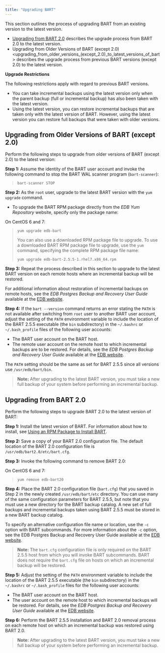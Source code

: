 ```yaml
---
title: "Upgrading BART"
---
```


<div id="upgrade" class="registered_link"></div>


This section outlines the process of upgrading BART from an existing version to the latest version.

-   [Upgrading from BART 2.0](#upgrading_from_bart_2_0) describes the upgrade process from BART 2.0 to the latest version.
-   <span class="title-ref">Upgrading from Older Versions of BART (except 2.0) &lt;upgrading\_from\_older\_versions\_(except\_2.0)\_to\_latest\_versions\_of\_bart&gt;</span> describes the upgrade process from previous BART versions (except 2.0) to the latest version.

**Upgrade Restrictions**

The following restrictions apply with regard to previous BART versions.

-   You can take incremental backups using the latest version only when the parent backup (full or incremental backup) has also been taken with the latest version.
-   Using the latest version, you can restore incremental backups that are taken only with the latest version of BART. However, using the latest version you can restore full backups that were taken with older versions.

<div id="upgrading_from_older_versions_except_2_0_to_latest_versions_of_bart" class="registered_link"></div>

## Upgrading from Older Versions of BART (except 2.0)

Perform the following steps to upgrade from older versions of BART (except 2.0) to the latest version:

**Step 1:** Assume the identity of the BART user account and invoke the following command to stop the BART WAL scanner program (`bart-scanner`):

>     bart-scanner STOP

**Step 2:** As the `root` user, upgrade to the latest BART version with the `yum upgrade` command.

-   To upgrade the BART RPM package directly from the *EDB Yum Repository* website, specify only the package name:

On CentOS 6 and 7:

>     yum upgrade edb-bart
>
> You can also use a downloaded RPM package file to upgrade. To use a downloaded BART RPM package file to upgrade, use the `yum` command, specifying the complete RPM package file name:
>
>     yum upgrade edb-bart-2.5.5-1.rhel7.x86_64.rpm

**Step 3:** Repeat the process described in this section to upgrade to the latest BART version on each remote hosts where an incremental backup will be restored.

For additional information about restoration of incremental backups on remote hosts, see the *EDB Postgres Backup and Recovery User Guide* available at the [EDB website](https://www.enterprisedb.com/edb-docs/).

**Step 4:** If the `bart --version` command returns an error stating the `PATH` is not available after switching from `root` user to another BART user account, adjust the setting of the `PATH` environment variable to include the location of the BART 2.5.5 executable (the `bin` subdirectory) in the `~/.bashrc` or `~/.bash_profile` files of the following user accounts:

-   The BART user account on the BART host.
-   The remote user account on the remote host to which incremental backups are to be restored. For details, see the *EDB Postgres Backup and Recovery User Guide* available at the [EDB website](https://www.enterprisedb.com/edb-docs/).

The `PATH` setting should be the same as set for BART 2.5.5 since all versions use `/usr/edb/bart/bin`.

> **Note:** After upgrading to the latest BART version, you must take a new full backup of your system before performing an incremental backup.


<div id="upgrading_from_bart_2_0" class="registered_link"></div>

## Upgrading from BART 2.0

Perform the following steps to upgrade BART 2.0 to the latest version of BART:

**Step 1:** Install the latest version of BART. For information about how to install, see [Using an RPM Package to Install BART](#installing_bart_using_an_rpm_package).

**Step 2:** Save a copy of your BART 2.0 configuration file. The default location of the BART 2.0 configuration file is `/usr/edb/bart2.0/etc/bart.cfg`.

**Step 3:** Invoke the following command to remove BART 2.0:

On CentOS 6 and 7:

>     yum remove edb-bart20

**Step 4:** Place the BART 2.0 configuration file (`bart.cfg`) that you saved in Step 2 in the newly created `/usr/edb/bart/etc` directory. You can use many of the same configuration parameters for BART 2.5.5, but note that you must use a new directory for the BART backup catalog. A new set of full backups and incremental backups taken using BART 2.5.5 must be stored in a new BART backup catalog.

To specify an alternative configuration file name or location, use the `-c` option with BART subcommands. For more information about the `-c` option, see the EDB Postgres Backup and Recovery User Guide available at the [EDB website](https://www.enterprisedb.com/edb-docs/).

> **Note:** The `bart.cfg` configuration file is only required on the BART 2.5.5 host from which you will invoke BART subcommands. BART does not require the `bart.cfg` file on hosts on which an incremental backup will be restored.


**Step 5:** Adjust the setting of the `PATH` environment variable to include the location of the BART 2.5.5 executable (the `bin` subdirectory) in the `~/.bashrc` or `~/.bash_profile` files for the following user accounts:

-   The BART user account on the BART host.
-   The user account on the remote host to which incremental backups will be restored. For details, see the *EDB Postgres Backup and Recovery User Guide* available at the [EDB website](https://www.enterprisedb.com/edb-docs/).

**Step 6:** Perform the BART 2.5.5 installation and BART 2.0 removal process on each remote host on which an incremental backup was restored using BART 2.0.

> **Note:** After upgrading to the latest BART version, you must take a new full backup of your system before performing an incremental backup.

